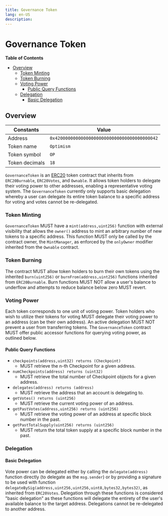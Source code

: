```yaml
---
title: Governance Token
lang: en-US
description: 
---
```


# Governance Token

<!-- START doctoc generated TOC please keep comment here to allow auto update -->
<!-- DON'T EDIT THIS SECTION, INSTEAD RE-RUN doctoc TO UPDATE -->
**Table of Contents**

- [Overview](#overview)
  - [Token Minting](#token-minting)
  - [Token Burning](#token-burning)
  - [Voting Power](#voting-power)
    - [Public Query Functions](#public-query-functions)
  - [Delegation](#delegation)
    - [Basic Delegation](#basic-delegation)

<!-- END doctoc generated TOC please keep comment here to allow auto update -->

## Overview

| Constants      | Value                                        |
|----------------|----------------------------------------------|
| Address        | `0x4200000000000000000000000000000000000042` |
| Token name     | `Optimism`                                   |
| Token symbol   | `OP`                                         |
| Token decimals | `18`                                         |

`GovernanceToken` is an [ERC20](https://eips.ethereum.org/EIPS/eip-20) token contract that inherits from `ERC20Burnable`,
`ERC20Votes`, and `Ownable`. It allows token holders to delegate their voting power to other addresses, enabling a representative
voting system. The `GovernanceToken` currently only supports basic delegation whereby a user can delegate its entire token
balance to a specific address for voting and votes cannot be re-delegated.

### Token Minting

`GovernanceToken` MUST have a `mint(address,uint256)` function with external visibility that allows the `owner()` address
to mint an arbitrary number of new tokens to a specific address. This function MUST only be called by the contract
owner, the `MintManager`, as enforced by the `onlyOwner` modifier inherited from the `Ownable` contract.

### Token Burning

The contract MUST allow token holders to burn their own tokens using the inherited `burn(uint256)` or
`burnFrom(address,uint256)` functions inherited from `ERC20Burnable`. Burn functions MUST NOT allow a user's balance to
underflow and attempts to reduce balance below zero MUST revert.

### Voting Power

Each token corresponds to one unit of voting power. Token holders who wish to utilize their tokens for voting MUST delegate
their voting power to an address (can be their own address). An active delegation MUST NOT prevent a user from transferring
tokens. The `GovernanceToken` contract MUST offer public accessor functions for querying voting power, as outlined below.

#### Public Query Functions

- `checkpoints(address,uint32) returns (Checkpoint)`
  - MUST retrieve the n-th Checkpoint for a given address.
- `numCheckpoints(address) returns (uint32)`
  - MUST retrieve the total number of Checkpoint objects for a given address.
- `delegates(address) returns (address)`
  - MUST retrieve the address that an account is delegating to.
- `getVotes() returns (uint256)`
  - MUST retrieve the current voting power of an address.
- `getPastVotes(address,uint256) returns (uint256)`
  - MUST retrieve the voting power of an address at specific block number in the past.
- `getPastTotalSupply(uint256) returns (uint256)`
  - MUST return the total token supply at a specific block number in the past.

### Delegation

#### Basic Delegation

Vote power can be delegated either by calling the `delegate(address)` function directly (to delegate as the `msg.sender`)
or by providing a signature to be used with function `delegateBySig(address,uint256,uint256,uint8,bytes32,bytes32)`,
as inherited from `ERC20Votes`. Delegation through these functions is considered "basic delegation" as these functions will
delegate the entirety of the user's available balance to the target address. Delegations cannot be re-delegated to another
address.
